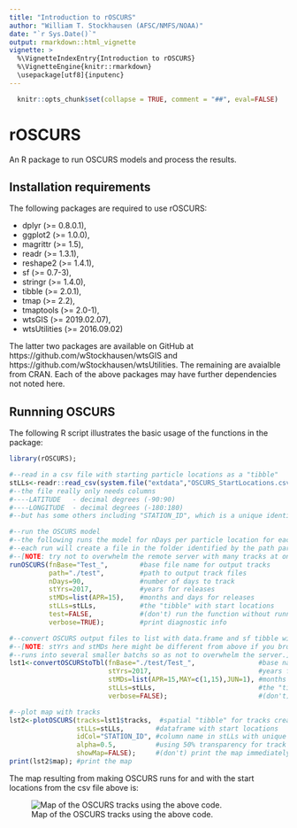 ```yaml
---
title: "Introduction to rOSCURS"
author: "William T. Stockhausen (AFSC/NMFS/NOAA)"
date: "`r Sys.Date()`"
output: rmarkdown::html_vignette
vignette: >
  %\VignetteIndexEntry{Introduction to rOSCURS}
  %\VignetteEngine{knitr::rmarkdown}
  \usepackage[utf8]{inputenc}
---
```


```r
  knitr::opts_chunk$set(collapse = TRUE, comment = "##", eval=FALSE)
```
# rOSCURS
An R package to run OSCURS models and process the results.

## Installation requirements

The following packages are required to use rOSCURS:

  * dplyr (>= 0.8.0.1),
  * ggplot2 (>= 1.0.0),
  * magrittr (>= 1.5),
  * readr (>= 1.3.1),
  * reshape2 (>= 1.4.1),
  * sf (>= 0.7-3),
  * stringr (>= 1.4.0),
  * tibble (>= 2.0.1),
  * tmap (>= 2.2),
  * tmaptools (>= 2.0-1),
  * wtsGIS (>= 2019.02.07),
  * wtsUtilities (>= 2016.09.02)
  
The latter two packages are available on GitHub at https://github.com/wStockhausen/wtsGIS and https://github.com/wStockhausen/wtsUtilities. The remaining are avaialble from CRAN. Each of the above packages may have further dependencies not noted here.

## Runnning OSCURS

The following R script illustrates the basic usage of the functions in the package:

```r
library(rOSCURS);

#--read in a csv file with starting particle locations as a "tibble"
stLLs<-readr::read_csv(system.file("extdata","OSCURS_StartLocations.csv", package="rOSCURS"));
#--the file really only needs columns 
#----LATITUDE   - decimal degrees (-90:90)
#----LONGITUDE  - decimal degrees (-180:180)
#--but has some others including "STATION_ID", which is a unique identifier for each location

#--run the OSCURS model
#--the following runs the model for nDays per particle location for each year x month/day release
#--each run will create a file in the folder identified by the path parameter
#--[NOTE: try not to overwhelm the remote server with many tracks at once]
runOSCURS(fnBase="Test_",        #base file name for output tracks
          path="./test",         #path to output track files
          nDays=90,              #number of days to track
          stYrs=2017,            #years for releases
          stMDs=list(APR=15),    #months and days for releases
          stLLs=stLLs,           #the "tibble" with start locations
          test=FALSE,            #(don't) run the function without running OSCURS (to see server commands)
          verbose=TRUE);         #print diagnostic info

#--convert OSCURS output files to list with data.frame and sf tibble with a WGS84 lat/lon coordinate reference system.
#--[NOTE: stYrs and stMDs here might be different from above if you broke a large batch of
#--runs into several smaller batchs so as not to overwhelm the server.]
lst1<-convertOSCURStoTbl(fnBase="./test/Test_",                #base name here can include a path
                         stYrs=2017,                           #years for releases
                         stMDs=list(APR=15,MAY=c(1,15),JUN=1), #months and days for releases
                         stLLs=stLLs,                          #the "tibble" with start locations
                         verbose=FALSE);                       #(don't) print diagnostic info

#--plot map with tracks
lst2<-plotOSCURS(tracks=lst1$tracks,  #spatial "tibble" for tracks created by last function
                 stLLs=stLLs,        #dataframe with start locations
                 idCol="STATION_ID", #column name in stLLs with unique identifier (NULL if no such column)
                 alpha=0.5,          #using 50% transparency for track lines (better visiblity for many tracks if < 1)
                 showMap=FALSE);     #(don't) print the map immediately
print(lst2$map); #print the map 
```
The map resulting from making OSCURS runs for \code{stYrs=2017} and \code{stMDs=list(APR=15,MAY=c(1,15),JUN=1)} with
the start locations from the csv file above is:

![Map of the OSCURS tracks using the above code.](mapOSCURS.png)
